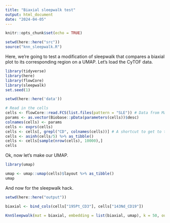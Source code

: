 ```yaml
---
title: "Biaxial sleepwalk test"
output: html_document
date: "2024-04-05"
---
```


```r
knitr::opts_chunk$set(echo = TRUE)
```

```r
setwd(here::here("src"))
source("knn_sleepwalk.R")
```

Here, we're going to test a modification of sleepwalk that compares a biaxial plot to its corresponding region on a UMAP. Let's load the CyTOF data.

```r
library(tidyverse)
library(here)
library(flowCore)
library(sleepwalk)
set.seed(1)

setwd(here::here('data'))

# Read in the cells
cells <- flowCore::read.FCS(list.files(pattern = "SLE")) # Data from Marie Burns
params <- as.vector(Biobase::pData(parameters(cells))$desc)
colnames(cells) <- params
cells <- exprs(cells) 
cells <- cells[, grepl("CD", colnames(cells))] # A shortcut to get to the surface markers we care about
cells <- asinh(cells/5) %>% as_tibble()
cells <- cells[sample(nrow(cells), 10000),]
cells
```

Ok, now let's make our UMAP.

```r
library(umap)

umap <- umap::umap(cells)$layout %>% as_tibble()
umap
```
And now for the sleepwalk hack.

```r
setwd(here::here("output"))

biaxial <- bind_cols(cells["195Pt_CD3"], cells["143Nd_CD19"])

KnnSleepwalk(mat = biaxial, embedding = list(biaxial, umap), k = 50, output_file = "knn_sleepwalk_biaxial_test.html", point_size = 4, dimr_names = c("X = CD3, Y = CD19", "UMAP"))
```



